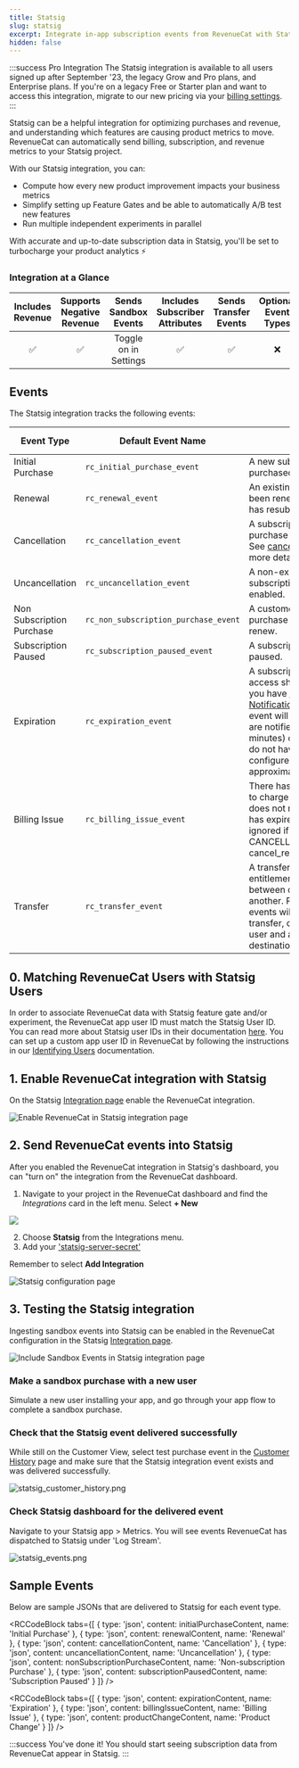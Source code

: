```yaml
---
title: Statsig
slug: statsig
excerpt: Integrate in-app subscription events from RevenueCat with Statsig
hidden: false
---
```


:::success Pro Integration
The Statsig integration is available to all users signed up after September '23, the legacy Grow and Pro plans, and Enterprise plans. If you're on a legacy Free or Starter plan and want to access this integration, migrate to our new pricing via your [billing settings](https://app.revenuecat.com/settings/billing).
:::

Statsig can be a helpful integration for optimizing purchases and revenue, and understanding which features are causing product metrics to move. RevenueCat can automatically send billing, subscription, and revenue metrics to your Statsig project.

With our Statsig integration, you can:

- Compute how every new product improvement impacts your business metrics
- Simplify setting up Feature Gates and be able to automatically A/B test new features
- Run multiple independent experiments in parallel

With accurate and up-to-date subscription data in Statsig, you'll be set to turbocharge your product analytics ⚡️

### Integration at a Glance

| Includes Revenue | Supports Negative Revenue | Sends Sandbox Events  | Includes Subscriber Attributes | Sends Transfer Events | Optional Event Types |
| :--------------: | :-----------------------: | :-------------------: | :----------------------------: | :-------------------: | :------------------: |
|        ✅        |            ✅             | Toggle on in Settings |               ✅               |          ✅           |          ❌          |

## Events

The Statsig integration tracks the following events:

| Event Type                | Default Event Name                   | Description                                                                                                                                                                                                                                                                                                                                             | App Store | Play Store | Amazon | Stripe | Promo |
| ------------------------- | ------------------------------------ | ------------------------------------------------------------------------------------------------------------------------------------------------------------------------------------------------------------------------------------------------------------------------------------------------------------------------------------------------------- | --------- | ---------- | ------ | ------ | ----- |
| Initial Purchase          | `rc_initial_purchase_event`          | A new subscription has been purchased.                                                                                                                                                                                                                                                                                                                  | ✅        | ✅         | ✅     | ✅     | ❌    |
| Renewal                   | `rc_renewal_event`                   | An existing subscription has been renewed or a lapsed user has resubscribed.                                                                                                                                                                                                                                                                            | ✅        | ✅         | ✅     | ✅     | ❌    |
| Cancellation              | `rc_cancellation_event`              | A subscription or non-renewing purchase has been cancelled. See [cancellation reasons](/integrations/webhooks/event-types-and-fields#cancellation-and-expiration-reasons) for more details.                                                                                                                                                    | ✅        | ✅         | ✅     | ✅     | ✅    |
| Uncancellation            | `rc_uncancellation_event`            | A non-expired cancelled subscription has been re-enabled.                                                                                                                                                                                                                                                                                               | ✅        | ✅         | ✅     | ❌     | ❌    |
| Non Subscription Purchase | `rc_non_subscription_purchase_event` | A customer has made a purchase that will not auto-renew.                                                                                                                                                                                                                                                                                                | ✅        | ✅         | ✅     | ✅     | ✅    |
| Subscription Paused       | `rc_subscription_paused_event`       | A subscription has been paused.                                                                                                                                                                                                                                                                                                                         | ❌        | ✅         | ❌     | ❌     | ❌    |
| Expiration                | `rc_expiration_event`                | A subscription has expired and access should be removed. If you have [Platform Server Notifications](/platform-resources/server-notifications) configured, this event will occur as soon as we are notified (within seconds to minutes) of the expiration. If you do not have notifications configured, delays may be approximately 1 hour. | ✅        | ✅         | ✅     | ✅     | ✅    |
| Billing Issue             | `rc_billing_issue_event`             | There has been a problem trying to charge the subscriber. This does not mean the subscription has expired. Can be safely ignored if listening to CANCELLATION event + cancel_reason=BILLING_ERROR.                                                                                                                                                      | ✅        | ✅         | ✅     | ✅     | ❌    |
| Transfer                 | `rc_transfer_event` | A transfer of transactions and entitlements was initiated between one App User ID(s) to another. Please note: Two events will be sent for each transfer, one for the original user and another for the destination user. | ✅        | ✅         | ✅     | ✅     | ❌    |

## 0. Matching RevenueCat Users with Statsig Users

In order to associate RevenueCat data with Statsig feature gate and/or experiment, the RevenueCat app user ID must match the Statsig User ID. You can read more about Statsig user IDs in their documentation [here](https://docs.statsig.com/server/pythonSDK#statsiguser). You can set up a custom app user ID in RevenueCat by following the instructions in our [Identifying Users](/customers/user-ids#provided-app-user-id) documentation.

## 1. Enable RevenueCat integration with Statsig

On the Statsig [Integration page](https://console.statsig.com/integrations) enable the RevenueCat integration.

![Enable RevenueCat in Statsig integration page](https://files.readme.io/af93af9-enableStatSig.png)

## 2. Send RevenueCat events into Statsig

After you enabled the RevenueCat integration in Statsig's dashboard, you can "turn on" the integration from the RevenueCat dashboard.

1. Navigate to your project in the RevenueCat dashboard and find the _Integrations_ card in the left menu. Select **+ New**

![](https://files.readme.io/fa5ab45-app.revenuecat.com_projects_85ff18c7_collaborators_1.png)

2. Choose **Statsig** from the Integrations menu.
3. Add your ['statsig-server-secret'](https://docs.statsig.com/feature-gates/implement/server#step-1-get-the-statsig-server-secret-key)

Remember to select **Add Integration**

![Statsig configuration page](https://files.readme.io/ceb1a77-app.revenuecat.com_projects_85ff18c7_integrations_intercom_4.png)

## 3. Testing the Statsig integration

Ingesting sandbox events into Statsig can be enabled in the RevenueCat configuration in the Statsig [Integration page](https://console.statsig.com/integrations).

![Include Sandbox Events in Statsig integration page](https://files.readme.io/bbd8c17-enable_sandbox.png "enable_sandbox.png")

### Make a sandbox purchase with a new user

Simulate a new user installing your app, and go through your app flow to complete a sandbox purchase.

### Check that the Statsig event delivered successfully

While still on the Customer View, select test purchase event in the [Customer History](/dashboard-and-metrics/customers-group/customer-history) page and make sure that the Statsig integration event exists and was delivered successfully.

![](https://files.readme.io/7632c3b-statsig_customer_history.png "statsig_customer_history.png")

### Check Statsig dashboard for the delivered event

Navigate to your Statsig app > Metrics. You will see events RevenueCat has dispatched to Statsig under 'Log Stream'.

![](https://files.readme.io/8afcbd5-statsig_events.png "statsig_events.png")

## Sample Events

Below are sample JSONs that are delivered to Statsig for each event type.


<RCCodeBlock tabs={[
    { type: 'json', content: initialPurchaseContent, name: 'Initial Purchase' },
    { type: 'json', content: renewalContent, name: 'Renewal' },
    { type: 'json', content: cancellationContent, name: 'Cancellation' },
    { type: 'json', content: uncancellationContent, name: 'Uncancellation' },
    { type: 'json', content: nonSubscriptionPurchaseContent, name: 'Non-subscription Purchase' },
    { type: 'json', content: subscriptionPausedContent, name: 'Subscription Paused' }
]} />


<RCCodeBlock tabs={[
    { type: 'json', content: expirationContent, name: 'Expiration' },
    { type: 'json', content: billingIssueContent, name: 'Billing Issue' },
    { type: 'json', content: productChangeContent, name: 'Product Change' }
]} />

:::success You've done it!
You should start seeing subscription data from RevenueCat appear in Statsig.
:::